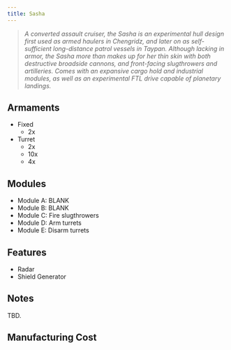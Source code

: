 ```yaml
---
title: Sasha
---
```



> *A converted assault cruiser, the Sasha is an experimental hull design first used as armed haulers in Chengridz, and later on as self-sufficient long-distance patrol vessels in Taypan. Although lacking in armor, the Sasha more than makes up for her thin skin with both destructive broadside cannons, and front-facing slugthrowers and artilleries. Comes with an expansive cargo hold and industrial modules, as well as an experimental FTL drive capable of planetary landings.*


## Armaments

* Fixed
  * 2x <ShipWeapon weaponID="SHISlugthrowerTurret" />
* Turret
  * 2x <ShipWeapon weaponID="BaseWeaponTurretBattlemortar" />
  * 10x <ShipWeapon weaponID="WeaponTurretPDTNCWL" />
  * 4x <ShipWeapon weaponID="WeaponTurretMortarNCWL" />


## Modules

* Module A: BLANK
* Module B: BLANK 
* Module C: Fire slugthrowers 
* Module D: Arm turrets 
* Module E: Disarm turrets


## Features

* Radar
* Shield Generator


## Notes

TBD.


## Manufacturing Cost

<ShipCost shipName={frontmatter.title} />
